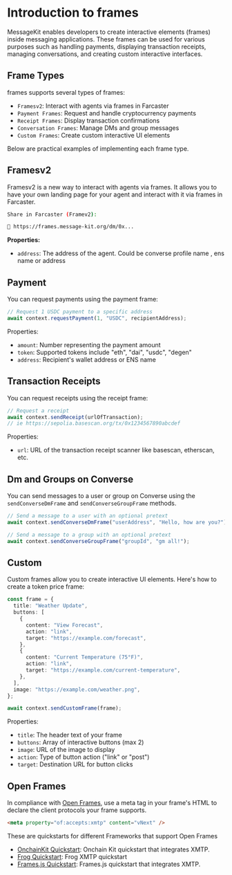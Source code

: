 # Introduction to frames

MessageKit enables developers to create interactive elements (frames) inside messaging applications. These frames can be used for various purposes such as handling payments, displaying transaction receipts, managing conversations, and creating custom interactive interfaces.

## Frame Types

frames supports several types of frames:

- `Framesv2`: Interact with agents via frames in Farcaster
- `Payment Frames`: Request and handle cryptocurrency payments
- `Receipt Frames`: Display transaction confirmations
- `Conversation Frames`: Manage DMs and group messages
- `Custom Frames`: Create custom interactive UI elements

Below are practical examples of implementing each frame type.

## Framesv2

Framesv2 is a new way to interact with agents via frames. It allows you to have your own landing page for your agent and interact with it via frames in Farcaster.

```bash
Share in Farcaster (Framev2):

🔗 https://frames.message-kit.org/dm/0x...

```

**Properties:**

- `address`: The address of the agent. Could be converse profile name , ens name or address

## Payment

You can request payments using the payment frame:

```typescript
// Request 1 USDC payment to a specific address
await context.requestPayment(1, "USDC", recipientAddress);
```

Properties:

- `amount`: Number representing the payment amount
- `token`: Supported tokens include "eth", "dai", "usdc", "degen"
- `address`: Recipient's wallet address or ENS name

## Transaction Receipts

You can request receipts using the receipt frame:

```typescript
// Request a receipt
await context.sendReceipt(urlOfTransaction);
// ie https://sepolia.basescan.org/tx/0x1234567890abcdef
```

Properties:

- `url`: URL of the transaction receipt scanner like basescan, etherscan, etc.

## Dm and Groups on Converse

You can send messages to a user or group on Converse using the `sendConverseDmFrame` and `sendConverseGroupFrame` methods.

```typescript
// Send a message to a user with an optional pretext
await context.sendConverseDmFrame("userAddress", "Hello, how are you?");

// Send a message to a group with an optional pretext
await context.sendConverseGroupFrame("groupId", "gm all!");
```

## Custom

Custom frames allow you to create interactive UI elements. Here's how to create a token price frame:

```typescript
const frame = {
  title: "Weather Update",
  buttons: [
    {
      content: "View Forecast",
      action: "link",
      target: "https://example.com/forecast",
    },
    {
      content: "Current Temperature (75°F)",
      action: "link",
      target: "https://example.com/current-temperature",
    },
  ],
  image: "https://example.com/weather.png",
};

await context.sendCustomFrame(frame);
```

Properties:

- `title`: The header text of your frame
- `buttons`: Array of interactive buttons (max 2)
- `image`: URL of the image to display
- `action`: Type of button action ("link" or "post")
- `target`: Destination URL for button clicks

## Open Frames

In compliance with [Open Frames](https://www.openframes.xyz/), use a meta tag in your frame's HTML to declare the client protocols your frame supports.

```html
<meta property="of:accepts:xmtp" content="vNext" />
```

These are quickstarts for different Frameworks that support Open Frames

- [OnchainKit Quickstart](https://github.com/ephemeraHQ/open-frames-starter-onchainkit/): Onchain Kit quickstart that integrates XMTP.
- [Frog Quickstart](https://github.com/ephemeraHQ/open-frames-starter-frog): Frog XMTP quickstart
- [Frames.js Quickstart](https://github.com/ephemeraHQ/open-frames-starter-framesjs/): Frames.js quickstart that integrates XMTP.

